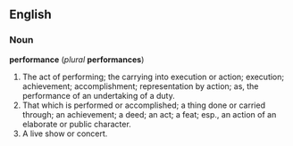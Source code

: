 ==English==
===Noun===
'''performance''' (''plural'' '''performances''')
#The act of performing; the carrying into execution or action; execution; achievement; accomplishment; representation by action; as, the performance of an undertaking of a duty.
#That which is performed or accomplished; a thing done or carried through; an achievement; a deed; an act; a feat; esp., an action of an elaborate or public character.
#A live show or concert.